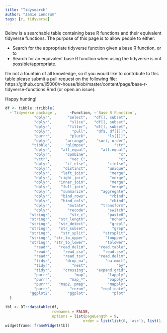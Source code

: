 ```yaml
---
title: "Tidysearch"
author: "Jamie Lendrum"
tags: [r, tidyverse]
---
```


Below is a searchable table containing base R functions and their equivalent tidyverse functions. The purpose of this page is to allow people to either:

* Search for the appropriate tidyverse function given a base R function, or to
* Search for an equivalent base R function when using the tidyverse is not possible/appropriate.

I'm not a fountain of all knowledge, so if you would like to contribute to this table please submit a pull request on the following file: https://github.com/jl5000/r-house/blob/master/content/page/base-r-tidyverse-functions.Rmd (or open an issue).

Happy hunting!


```r
df <- tibble::tribble(
  ~`Tidyverse package`,      ~Function, ~`Base R Function`,
             "dplyr",       "select",   "df[], subset",
             "dplyr",        "slice",   "df[], subset",
             "dplyr",       "filter",   "df[], subset",
             "dplyr",         "pull",    "df$, df[[]]",
             "purrr",        "pluck",         "ls[[]]",
             "dplyr",      "arrange",    "sort, order",
            "tibble",      "glimpse",            "str",
             "dplyr",    "all_equal",      "all.equal",
             "dplyr",      "combine",              "c",
             "vctr",         "vec_C",              "c",
             "dplyr",      "if_else",         "ifelse",
             "dplyr",     "distinct",         "unique",
             "dplyr",    "left_join",          "merge",
             "dplyr",   "right_join",          "merge",
             "dplyr",   "inner_join",          "merge",
             "dplyr",    "full_join",          "merge",
             "dplyr",    "summarize",      "aggregate",
             "dplyr",    "bind_rows",          "rbind",
             "dplyr",    "bind_cols",          "cbind",
             "dplyr",       "mutate",      "transform",
             "dplyr",       "recode",         "switch",
           "stringr",        "str_c",         "paste0",
           "stringr",   "str_length",          "nchar",
           "stringr",   "str_detect",          "grepl",
           "stringr",   "str_subset",           "grep",
           "stringr",    "str_split",       "strsplit",
           "stringr", "str_to_upper",        "toupper",
           "stringr", "str_to_lower",        "tolower",
             "readr",   "read_delim",     "read.table",
             "readr",     "read_csv",       "read.csv",
             "readr",     "read_tsv",     "read.delim",
             "tidyr",      "drop_na",        "na.omit",
             "tidyr",         "nest",             "by",
             "tidyr",     "crossing",    "expand.grid",
             "purrr",          "map",         "lapply",            
             "purrr",        "map_*",         "vapply",                            
             "purrr",   "map2, pmap",         "mapply",
             "purrr",        "rerun",      "replicate",
           "ggplot2",       "ggplot",           "plot"
  )
```

```r
tbl <- DT::datatable(df, 
                     rownames = FALSE,
                     options = list(pageLength = 9,
                                   order = list(list(0, 'asc'), list(1, 'asc'))))
widgetframe::frameWidget(tbl)
```